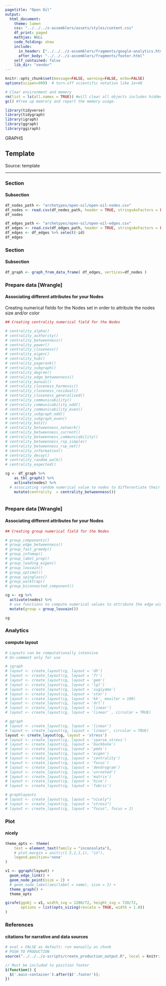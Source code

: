 ```yaml
---
pagetitle: "Open Oil"
output:
  html_document:
    theme: lumen
    css: "../../../z-assemblers/assets/styles/content.css"
    df_print: paged
    mathjax: NULL
    code_folding: show
    include:
      in_header: ["../../../z-assemblers/fragments/google-analytics.html", "../../../z-assemblers/fragments/header.html"]
      after_body: "../../../z-assemblers/fragments/footer.html"
    self_contained: false
    lib_dir: "vendor"
---
```


```r

knitr::opts_chunk$set(message=FALSE, warning=FALSE, echo=FALSE)
options(scipen=999)  # turn-off scientific notation like 1e+48

# Clear environment and memory
rm(list = ls(all.names = TRUE)) #will clear all objects includes hidden objects.
gc() #free up memrory and report the memory usage.

library(tidyverse)
library(tidygraph)
library(igraph)
library(ggraph)
library(ggiraph)


```

<div class="activity">
GRAPHS
</div>

## Template

Source:  template

***

### Section
#### Subsection

```r

df_nodes_path <- "archetypes/open-oil/open-oil-nodes.csv"
df_nodes <- read.csv(df_nodes_path, header = TRUE, stringsAsFactors = FALSE)
df_nodes

df_edges_path <- "archetypes/open-oil/open-oil-edges.csv"
df_edges <- read.csv(df_edges_path, header = TRUE, stringsAsFactors = FALSE)
df_edges <- df_edges %>% select(-id)
df_edges

```


### Section
#### Subsection


```r

df_graph <- graph_from_data_frame( df_edges, vertices=df_nodes )

```


### Prepare data [Wrangle]
#### Associating different attributes for your Nodes 

Creating numerical fields for the Nodes set in order to attribute the nodes size and/or color  

```r
## Creating centrality numerical field for the Nodes

# centrality_alpha()
# centrality_authority() 
# centrality_betweenness() 
# centrality_power() 
# centrality_closeness() 
# centrality_eigen() 
# centrality_hub() 
# centrality_pagerank() 
# centrality_subgraph() 
# centrality_degree() 
# centrality_edge_betweenness() 
# centrality_manual() 
# centrality_closeness_harmonic() 
# centrality_closeness_residual() 
# centrality_closeness_generalised() 
# centrality_communicability() 
# centrality_communicability_odd() 
# centrality_communicability_even() 
# centrality_subgraph_odd() 
# centrality_subgraph_even() 
# centrality_katz() 
# centrality_betweenness_network() 
# centrality_betweenness_current() 
# centrality_betweenness_communicability() 
# centrality_betweenness_rsp_simple() 
# centrality_betweenness_rsp_net() 
# centrality_information() 
# centrality_decay() 
# centrality_random_walk() 
# centrality_expected()

cg <- df_graph %>% 
    as_tbl_graph() %>% 
    activate(nodes) %>% 
  # associating random numerical value to nodes to differentiate their colors and sizes
    mutate(centrality  = centrality_betweenness())



```


### Prepare data [Wrangle]
#### Associating different attributes for your Nodes


```r

## Creating group numerical field for the Nodes

# group_components() 
# group_edge_betweenness() 
# group_fast_greedy() 
# group_infomap() 
# group_label_prop() 
# group_leading_eigen() 
# group_louvain() 
# group_optimal() 
# group_spinglass() 
# group_walktrap() 
# group_biconnected_component()

cg <- cg %>% 
  activate(nodes) %>%
  # use functions to compute numerical values to attribute the edge width and/or color
  mutate(group = group_louvain())

cg

```


### Analytics
#### compute layout


```r

# Layouts can be computationally intensive
# Un-comment only for use

# igraph
# layout <- create_layout(cg, layout = 'dh')
# layout <- create_layout(cg, layout = 'fr')
# layout <- create_layout(cg, layout = 'gem')
# layout <- create_layout(cg, layout = 'lgl')
# layout <- create_layout(cg, layout = 'sugiyama')
# layout <- create_layout(cg, layout = 'star')
# layout <- create_layout(cg, layout = 'kk', maxiter = 100)
# layout <- create_layout(cg, layout = 'drl')
# layout <- create_layout(cg, layout = 'linear')
# layout <- create_layout(cg, layout = 'linear' , circular = TRUE)

# ggraph
# layout <- create_layout(cg, layout = 'linear')
# layout <- create_layout(cg, layout = 'linear', circular = TRUE)
layout <- create_layout(cg, layout = 'stress')
# layout <- create_layout(cg, layout = 'sparse_stress')
# layout <- create_layout(cg, layout = 'backbone')
# layout <- create_layout(cg, layout = 'pmds')
# layout <- create_layout(cg, layout = 'eigen')
# layout <- create_layout(cg, layout = 'centrality')
# layout <- create_layout(cg, layout = 'focus')
# layout <- create_layout(cg, layout = 'dendrogram')
# layout <- create_layout(cg, layout = 'unrooted')
# layout <- create_layout(cg, layout = 'matrix')
# layout <- create_layout(cg, layout = 'hive')
# layout <- create_layout(cg, layout = 'fabric')

# graphlayouts
# layout <- create_layout(cg, layout = "nicely")
# layout <- create_layout(cg, layout = "stress")
# layout <- create_layout(cg, layout = "focus", focus = 1)

```


### Plot
#### nicely


```r

theme_opts <- theme(
    text = element_text(family = "inconsolata"), 
    # plot.margin = unit(c(1.5,1,1,1), "in"),
    legend.position='none'
)

v1 <- ggraph(layout) + 
  geom_edge_link() +
  geom_node_point(size = 2) +
  # geom_node_label(aes(label = name), size = 2) +
  theme_graph() +
  theme_opts

girafe(ggobj = v1, width_svg = 1280/72, height_svg = 720/72,
       options = list(opts_sizing(rescale = TRUE, width = 1.0))
)


```


### References
#### citations for narrative and data sources


```r

# eval = FALSE as default; run manually as chunk
# PUSH TO PRODUCTION
source("../../../z-scripts/create_production_output.R", local = knitr::knit_global())

```




```js

// Must be included to position footer
$(function() {
  $('.main-container').after($('.footer'));
})

```


